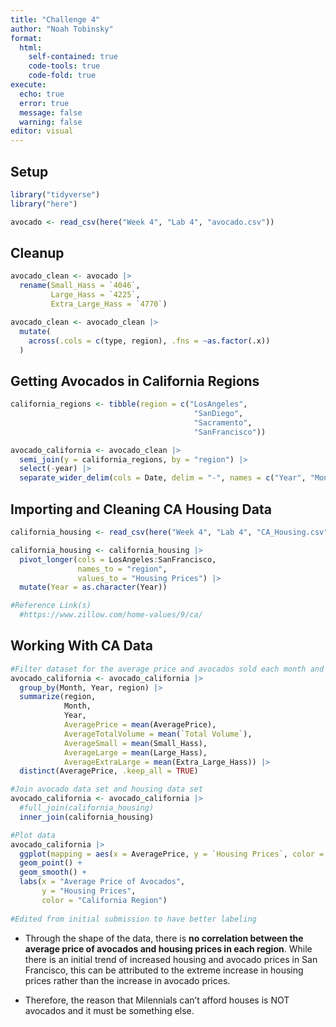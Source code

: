 ```yaml
---
title: "Challenge 4"
author: "Noah Tobinsky"
format: 
  html:
    self-contained: true
    code-tools: true
    code-fold: true
execute: 
  echo: true
  error: true
  message: false
  warning: false
editor: visual
---
```


## Setup

```r
library("tidyverse")
library("here")

avocado <- read_csv(here("Week 4", "Lab 4", "avocado.csv"))
```

## Cleanup

```r
avocado_clean <- avocado |> 
  rename(Small_Hass = `4046`, 
         Large_Hass = `4225`,
         Extra_Large_Hass = `4770`)

avocado_clean <- avocado_clean |>
  mutate(
    across(.cols = c(type, region), .fns = ~as.factor(.x))
  )
```

## Getting Avocados in California Regions

```r
california_regions <- tibble(region = c("LosAngeles",
                                         "SanDiego", 
                                         "Sacramento",
                                         "SanFrancisco"))

avocado_california <- avocado_clean |>
  semi_join(y = california_regions, by = "region") |>
  select(-year) |>
  separate_wider_delim(cols = Date, delim = "-", names = c("Year", "Month", "Day"))
```

## Importing and Cleaning CA Housing Data

```r
california_housing <- read_csv(here("Week 4", "Lab 4", "CA_Housing.csv"))

california_housing <- california_housing |>
  pivot_longer(cols = LosAngeles:SanFrancisco,
               names_to = "region",
               values_to = "Housing Prices") |>
  mutate(Year = as.character(Year))

#Reference Link(s)
  #https://www.zillow.com/home-values/9/ca/
```

## Working With CA Data

```r

#Filter dataset for the average price and avocados sold each month and year
avocado_california <- avocado_california |>
  group_by(Month, Year, region) |>
  summarize(region,
            Month,
            Year,
            AveragePrice = mean(AveragePrice),
            AverageTotalVolume = mean(`Total Volume`),
            AverageSmall = mean(Small_Hass),
            AverageLarge = mean(Large_Hass),
            AverageExtraLarge = mean(Extra_Large_Hass)) |>
  distinct(AveragePrice, .keep_all = TRUE)

#Join avocado data set and housing data set
avocado_california <- avocado_california |>
  #full_join(california_housing)
  inner_join(california_housing)

#Plot data
avocado_california |>
  ggplot(mapping = aes(x = AveragePrice, y = `Housing Prices`, color = region))+
  geom_point() +
  geom_smooth() + 
  labs(x = "Average Price of Avocados",
       y = "Housing Prices", 
       color = "California Region")
  
#Edited from initial submission to have better labeling
```

-   Through the shape of the data, there is **no correlation between the average price of avocados and housing prices in each region**. While there is an initial trend of increased housing and avocado prices in San Francisco, this can be attributed to the extreme increase in housing prices rather than the increase in avocado prices.

-   Therefore, the reason that Milennials can't afford houses is NOT avocados and it must be something else.
